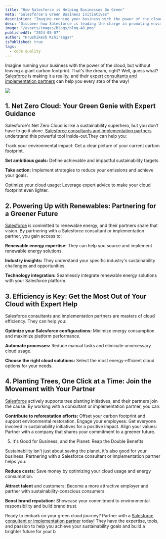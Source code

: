 ```yaml
---
title: "How Salesforce is Helping Businesses Go Green"
meta: "Salesforce's Green Business Initiatives"
description: "Imagine running your business with the power of the cloud, but without leaving a giant carbon footprint. That's the dream, right? Well, guess what? Salesforce is making it a reality, and their expert consultants and implementation partners can help you every step of the way!"
desc: "Discover how Salesforce is leading the charge in promoting environmental sustainability through its innovative green business initiatives"
image: "/assets/images/blogs/blog-48.png"
publishedAt: "2024-05-07"
author: "Hrushikesh Kshirsagar"
isPublished: true
tags:
  - code quality
---
```


Imagine running your business with the power of the cloud, but without leaving a giant carbon footprint. That's the dream, right? Well, guess what? [Salesforce](https://www.salesforce.com/in/) is making it a reality, and their [expert consultants and implementation partners](https://cloudprism.in/salesforce-consultation) can help you every step of the way!

<Image src="/assets/images/blogs/blog-49.png" />

## 1. Net Zero Cloud: Your Green Genie with Expert Guidance

Salesforce's Net Zero Cloud is like a sustainability superhero, but you don't have to go it alone. [Salesforce consultants and implementation partners](https://cloudprism.in/salesforce-consultation) understand this powerful tool inside-out.They can help you:

Track your environmental impact: Get a clear picture of your current carbon footprint.

**Set ambitious goals:** Define achievable and impactful sustainability targets.

**Take action:** Implement strategies to reduce your emissions and achieve your goals.

Optimize your cloud usage: Leverage expert advice to make your cloud footprint even lighter.

## 2. Powering Up with Renewables: Partnering for a Greener Future

[Salesforce](https://www.salesforce.com/in/) is committed to renewable energy, and their partners share that vision. By partnering with a Salesforce consultant or implementation partner, you gain access to:

**Renewable energy expertise:** They can help you source and implement renewable energy solutions.

**Industry insights:** They understand your specific industry's sustainability challenges and opportunities.

**Technology integration:** Seamlessly integrate renewable energy solutions with your Salesforce platform.

## 3. Efficiency is Key: Get the Most Out of Your Cloud with Expert Help

Salesforce consultants and implementation partners are masters of cloud efficiency. They can help you:

**Optimize your Salesforce configurations:** Minimize energy consumption and maximize platform performance.

**Automate processes:** Reduce manual tasks and eliminate unnecessary cloud usage.

**Choose the right cloud solutions:** Select the most energy-efficient cloud options for your needs.

## 4. Planting Trees, One Click at a Time: Join the Movement with Your Partner

[Salesforce](https://www.salesforce.com/in/) actively supports tree planting initiatives, and their partners join the cause. By working with a consultant or implementation partner, you can:

**Contribute to reforestation efforts:** Offset your carbon footprint and support environmental restoration.
Engage your employees: Get everyone involved in sustainability initiatives for a positive impact.
Align your values: Partner with a company that shares your commitment to a greener future.

5. It's Good for Business, and the Planet: Reap the Double Benefits

Sustainability isn't just about saving the planet, it's also good for your business. Partnering with a Salesforce consultant or implementation partner helps you:

**Reduce costs:** Save money by optimizing your cloud usage and energy consumption.

**Attract talent** and customers: Become a more attractive employer and partner with sustainability-conscious consumers.

**Boost brand reputation:** Showcase your commitment to environmental responsibility and build brand trust.

Ready to embark on your green cloud journey? Partner with a [Salesforce consultant or implementation partner](https://cloudprism.in/salesforce-consultation) today! They have the expertise, tools, and passion to help you achieve your sustainability goals and build a brighter future for your b
